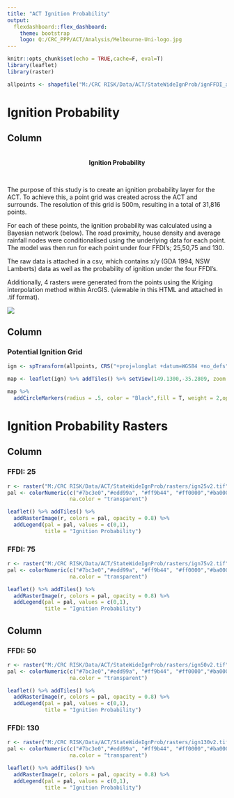 ```yaml
---
title: "ACT Ignition Probability"
output: 
  flexdashboard::flex_dashboard:
    theme: bootstrap
    logo: Q:/CRC_PPP/ACT/Analysis/Melbourne-Uni-logo.jpg
---
```



```r
knitr::opts_chunk$set(echo = TRUE,cache=F, eval=T)
library(leaflet)
library(raster)

```

```r
allpoints <- shapefile("M:/CRC RISK/Data/ACT/StateWideIgnProb/ignFFDI_allv2.shp")

```


Ignition Probability
=====================================================
Column
-------------------------------------
\
<center>**Ignition Probability**</center>
\

The purpose of this study is to create an ignition probability layer for the ACT.  To achieve this, a point grid was created across the ACT and surrounds.  The resolution of this grid is 500m, resulting in a total of 31,816 points.

For each of these points, the ignition probability was calculated using a Bayesian network (below). The road proximity, house density and average rainfall nodes were conditionalised using the underlying data for each point.  The model was then run for each point under four FFDI's;  25,50,75 and 130.  

The raw data is attached in a csv, which contains x/y (GDA 1994, NSW Lamberts) data as well as the probability of ignition under the four FFDI's. 

Additionally, 4 rasters were generated from the points using the Kriging interpolation method within ArcGIS. (viewable in this HTML and attached in .tif format).

![](bayesnet.JPG)

Column
-------------------------------------
### Potential Ignition Grid
```r


ign <- spTransform(allpoints, CRS("+proj=longlat +datum=WGS84 +no_defs"))

map <- leaflet(ign) %>% addTiles() %>% setView(149.1300,-35.2809, zoom = 11)

map %>% 
  addCircleMarkers(radius = .5, color = "Black",fill = T, weight = 2,opacity = 1)
```

Ignition Probability Rasters
=====================================================

Column
-------------------------------------
### FFDI: 25
```r

r <- raster("M:/CRC RISK/Data/ACT/StateWideIgnProb/rasters/ign25v2.tif")
pal <- colorNumeric(c("#7bc3e0","#edd99a", "#ff9b44", "#ff0000","#ba0000"), domain = c(0,1),
                    na.color = "transparent")

leaflet() %>% addTiles() %>%
  addRasterImage(r, colors = pal, opacity = 0.8) %>%
  addLegend(pal = pal, values = c(0,1),
            title = "Ignition Probability")


```


### FFDI: 75
```r

r <- raster("M:/CRC RISK/Data/ACT/StateWideIgnProb/rasters/ign75v2.tif")
pal <- colorNumeric(c("#7bc3e0","#edd99a", "#ff9b44", "#ff0000","#ba0000"), domain = c(0,1),
                    na.color = "transparent")

leaflet() %>% addTiles() %>%
  addRasterImage(r, colors = pal, opacity = 0.8) %>%
  addLegend(pal = pal, values = c(0,1),
            title = "Ignition Probability")

```

Column
-------------------------------------
### FFDI: 50
```r

r <- raster("M:/CRC RISK/Data/ACT/StateWideIgnProb/rasters/ign50v2.tif")
pal <- colorNumeric(c("#7bc3e0","#edd99a", "#ff9b44", "#ff0000","#ba0000"), domain = c(0,1),
                    na.color = "transparent")

leaflet() %>% addTiles() %>%
  addRasterImage(r, colors = pal, opacity = 0.8) %>%
  addLegend(pal = pal, values = c(0,1),
            title = "Ignition Probability")
```


### FFDI: 130
```r
r <- raster("M:/CRC RISK/Data/ACT/StateWideIgnProb/rasters/ign130v2.tif")
pal <- colorNumeric(c("#7bc3e0","#edd99a", "#ff9b44", "#ff0000","#ba0000"), domain = c(0,1),
                    na.color = "transparent")

leaflet() %>% addTiles() %>%
  addRasterImage(r, colors = pal, opacity = 0.8) %>%
  addLegend(pal = pal, values = c(0,1),
            title = "Ignition Probability")
```

